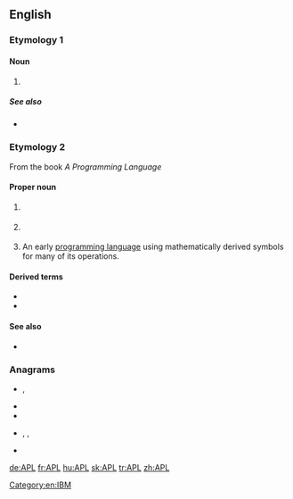 {{also|apl}}
{{slim-wikipedia|APL (disambiguation)}}
==English==

===Etymology 1===

====Noun====
{{en-noun|-}}

# {{initialism of|[[acute]] [[promyelocytic]] [[leukemia]]|lang=en}}

=====See also=====
* {{projectlink|wikipedia|Acute promyelocytic leukemia}}

===Etymology 2===
From the book ''A Programming Language''

====Proper noun====
{{en-proper noun}}

# {{lb|en|astronomy|NASA|physics}} {{abbreviation of|[[applied|Applied]] [[physics|Physics]] [[laboratory|Laboratory]]|dot=|lang=en}} {{gloss|a Johns Hopkins University laboratory}}
# {{lb|en|physics|US}} {{abbreviation of|[[applied|Applied]] [[physics|Physics]] [[laboratory|Laboratory]]|dot=|lang=en}} {{gloss|at the University of Washington}}
# {{lb|en|computer languages}} An early [[programming language]] using mathematically derived symbols for many of its operations.

====Derived terms====
* {{l|en|APL-led}}
* {{l|en|pre-APL}}

====See also====
* {{projectlink|wikipedia|APL (programming language)}}

===Anagrams===
* {{l|en|ALP}}, {{l|en|alp}}
* {{l|en|lap}}
* {{l|en|LPA}}
* {{l|en|PAL}}, {{l|en|Pal}}, {{l|en|pal}}
* {{l|en|PLA}}

[[Category:en:IBM]]

[[de:APL]]
[[fr:APL]]
[[hu:APL]]
[[sk:APL]]
[[tr:APL]]
[[zh:APL]]